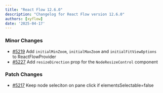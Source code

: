 ```yaml
---
title: "React Flow 12.6.0"
description: "Changelog for React Flow version 12.6.0"
authors: [xyflow]
date: '2025-04-17'
---
```

### Minor Changes
-   [#5219](https://github.com/xyflow/xyflow/pull/5219) Add `initialMinZoom`, `initialMaxZoom` and `initialFitViewOptions` to ReactFlowProvider
-   [#5227](https://github.com/xyflow/xyflow/pull/5227) Add `resizeDirection` prop for the `NodeResizeControl` component
### Patch Changes
-   [#5217](https://github.com/xyflow/xyflow/pull/5217) Keep node seleciton on pane click if elementsSelectable=false

